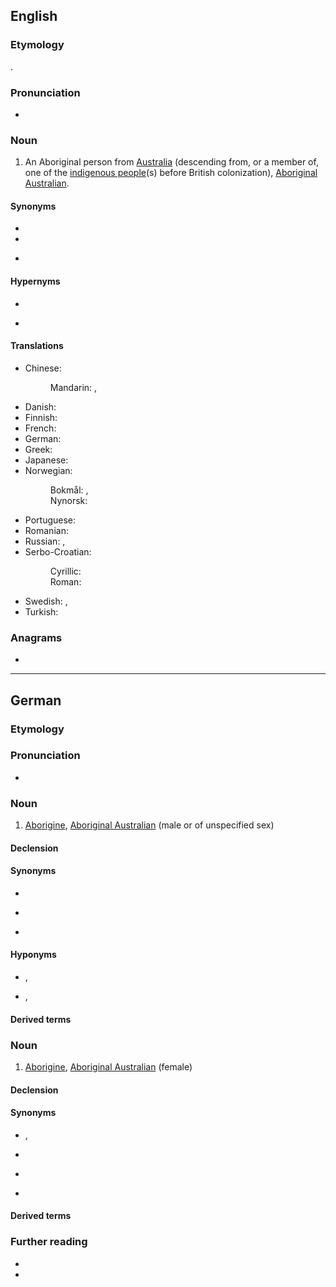 {{also|aborigine|aborígine|ab origine}}
==English==

===Etymology===
{{back-form|en|Aborigines}}.

===Pronunciation===
* {{a|US}} {{IPA|en|/ˌæb.əˈɹɪdʒ.ə.ni/|/ˌæb.əˈɹɪdʒ.ɪ.ni/}}

===Noun===
{{en-noun}}

# An Aboriginal person from [[Australia]] (descending from, or a member of, one of the [[indigenous people]](s) before British colonization), [[Aboriginal Australian]].

====Synonyms====
* {{l|en|Aboriginal}}
* {{l|en|Aboriginal people}}
* {{l|en|Aboriginal Australian}} {{q|neutral term}}

====Hypernyms====
* {{l|en|Australoid}}
* {{l|en|Indigenous Australian}} {{q|person of the Aboriginal and [[Torres Strait Islander]] people of Australia}}

====Translations====
{{trans-top|Aboriginal person from Australia, Aboriginal Australian}}
* Chinese:
*: Mandarin: {{t+|cmn|澳洲原住民|tr=Àozhōu yuánzhùmín|sc=Hani}}, {{t+|cmn|原住民|tr=yuánzhùmín|sc=Hani}}
* Danish: {{t+|da|aboriginer|c}}
* Finnish: {{t+|fi|aborigine}}
* French: {{t+|fr|Aborigène|m|f}}
* German: {{t+|de|Aborigine|m|f}}
* Greek: {{t|el|Αβορίγινας|m}}
* Japanese: {{t|ja|アボリジニ|tr=aborijini|sc=Jpan}}
* Norwegian:
*: Bokmål: {{t+|no|aborigin|m}}, {{t|nb|aboriginer|m}}
*: Nynorsk: {{t+|no|aborigin|m}}
{{trans-mid}}
* Portuguese: {{t+|pt|aborígine|m|f}}
* Romanian: {{t+|ro|aborigen|m}}
* Russian: {{t+|ru|абориге́н|m}}, {{t+|ru|абориге́нка|f}}
* Serbo-Croatian:
*: Cyrillic: {{t|sh|Абориџин|m|sc=Cyrl}}
*: Roman: {{t|sh|Aboridžin|m}}
* Swedish: {{t+|sv|aborigin|c}}, {{t+|sv|aboriginer|c}}
* Turkish: {{t+|tr|Aborjin}}
{{trans-bottom}}

===Anagrams===
* {{anagrams|en|a=abegiinor|baignoire}}

----

==German==
{{wikipedia|lang=de|Aborigines}}

===Etymology===
{{der|de|en|Aborigine}}

===Pronunciation===
* {{audio|de|De-Aborigine.ogg|Audio}}

===Noun===
{{de-noun|m||Aborigines|f=Aborigine}}

# [[#English|Aborigine]], [[Aboriginal Australian]] (male or of unspecified sex)

====Declension====
{{de-decl-noun-m|s|s}}

====Synonyms====
* {{l|de|australischer Ureinwohner}}
* {{l|de|Australneger}} {{q|historic term, now racist}}
* {{l|de|Ureinwohner Australiens}}

====Hyponyms====
* {{l|de|Aboriginemann}}, {{l|de|Aborigine-Mann}}
* {{l|de|Aboriginefrau}}, {{l|de||Aborigine-Frau}}

====Derived terms====
{{der3|de
|Aborigine-Eltern
|Aborigine-Englisch
|[[Aboriginefamilie]], [[Aborigine-Familie]]
|[[Aboriginefrau]], [[Aborigine-Frau]]
|Aborigine-Junge
|[[Aboriginekind]], [[Aborigine-Kind]]
|Aborigine-Kunst
|Aborigine-Künstler
|[[Aborigine-Künstlerin]] (could also be: {{af|de|Aborigine-Künstler|-in|nocat=1}})
|Aborigine-Kunstwerk
|Aborigine-Leben
|Aborigine-Literatur
|Aborigine-Mädchen
|[[Aboriginemann]], [[Aborigine-Mann]]
|Aboriginename
|[[Aboriginevolk]], [[Aborigine-Volk]]
|Halbblut-Aborigine
|Vollblut-Aborigine
}}

===Noun===
{{de-noun|f||Aborigines|m=Aborigine}}

# [[#English|Aborigine]], [[Aboriginal Australian]] (female)

====Declension====
{{de-decl-noun-f||pl=Aborigines}}

====Synonyms====
* {{l|de|Aboriginefrau}}, {{l|de|Aborigine-Frau}}
* {{l|de|australische Ureinwohnerin}}
* {{l|de|Australnegerin}} {{q|historic term, now racist}}
* {{l|de|Ureinwohnerin Australiens}}

====Derived terms====
{{der3|de
|Halbblut-Aborigine
|Vollblut-Aborigine
}}

===Further reading===
* {{R:DWDS}}
* {{R:UniLeipzig}}

{{C|de|Demonyms}}